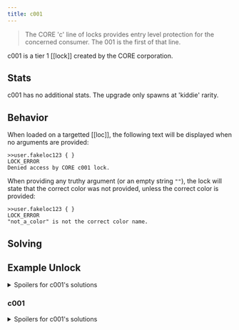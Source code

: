 ```yaml
---
title: c001
---
```


> The CORE 'c' line of locks provides entry level protection for the concerned consumer. The 001 is the first of that line.

c001 is a tier 1 [[lock]] created by the CORE corporation.

## Stats

c001 has no additional stats. The upgrade only spawns at 'kiddie' rarity.

## Behavior

When loaded on a targetted [[loc]], the following text will be displayed when no arguments are provided:

```
>>user.fakeloc123 { }
LOCK_ERROR
Denied access by CORE c001 lock.
```

When providing any truthy argument (or an empty string `""`), the lock will state that the correct color was not provided, unless the correct color is provided:

```
>>user.fakeloc123 { }
LOCK_ERROR
"not_a_color" is not the correct color name.
```

## Solving

## Example Unlock

<details>
<summary>Spoilers for c001's solutions</summary>

```
>>user.loc { c001: "lime", color_digit: 0 }
WARNING: BINMAT security shell inactive. Intelligent defense system offline.
LOCK_UNLOCKED
System <user> breached.
Connection terminated.
```

</details>

### c001

<details>
<summary>Spoilers for c001's solutions</summary>

c001 will choose a random color from a list of the following 8 colors, as a string, for its solution:

- green
- lime
- yellow
- orange
- red
- purple
- blue
- cyan

### color_digit

As a second parameter, c001 will ask for a color_digit which is a number ranging from 0 - 9.

</details>
